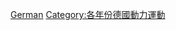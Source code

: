 {{Year by category
|m=2
|c=0
|d=0
|y=0
|cat=德國動力運動
|subcat=2000年德國體育
|sortkey=動力運動
}}
{{Cat main|德國動力運動}}

[[Category:2000年動力運動|German]]
[[Category:各年份德國動力運動|Category:各年份德國動力運動]]